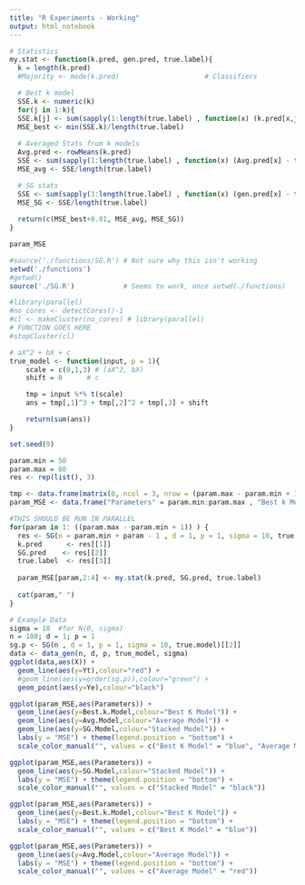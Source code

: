 ```yaml
---
title: "R Experiments - Working"
output: html_notebook
---
```


```r
# Statistics
my.stat <- function(k.pred, gen.pred, true.label){
  k = length(k.pred)
  #Majority <- mode(k.pred)                     # Classifiers

  # Best k model
  SSE.k <- numeric(k)
  for(j in 1:k){
  SSE.k[j] <- sum(sapply(1:length(true.label) , function(x) (k.pred[x,j] - true.label[x])^2 ) )}
  MSE_best <- min(SSE.k)/length(true.label)
  
  # Averaged Stats from k models
  Avg.pred <- rowMeans(k.pred)
  SSE <- sum(sapply(1:length(true.label) , function(x) (Avg.pred[x] - true.label[x])^2 ) )
  MSE_avg <- SSE/length(true.label)

  # SG stats
  SSE <- sum(sapply(1:length(true.label) , function(x) (gen.pred[x] - true.label[x])^2 ) )
  MSE_SG <- SSE/length(true.label)
  
  return(c(MSE_best+0.01, MSE_avg, MSE_SG))
}

param_MSE
```


```r
#source('./functions/SG.R') # Not sure why this isn't working
setwd('./functions')
#getwd()
source('./SG.R')            # Seems to work, once setwd(./functions)

#library(parallel)
#no_cores <- detectCores()-1
#cl <- makeCluster(no_cores) # library(parallel)
# FUNCTION GOES HERE
#stopCluster(cl)
```


```r
# aX^2 + bX + c
true_model <- function(input, p = 1){
    scale = c(0,1,3) # (aX^2, bX)
    shift = 0      # c

    tmp = input %*% t(scale)
    ans = tmp[,1]^3 + tmp[,2]^2 + tmp[,3] + shift

    return(sum(ans))
}

set.seed(9)

param.min = 50
param.max = 60
res <- rep(list(), 3) 

tmp <- data.frame(matrix(0, ncol = 3, nrow = (param.max - param.min + 1)))
param_MSE <- data.frame("Parameters" = param.min:param.max , "Best k Model" = tmp[,1], "Avg Model" = tmp[,2], "SG Model" = tmp[,3])

#THIS SHOULD BE RUN IN PARALLEL
for(param in 1: ((param.max - param.min + 1)) ) {
  res <- SG(n = param.min + param - 1 , d = 1, p = 1, sigma = 10, true.model)
  k.pred      <- res[[1]]
  SG.pred    <- res[[2]]
  true.label  <- res[[3]]
  
  param_MSE[param,2:4] <- my.stat(k.pred, SG.pred, true.label)
  
  cat(param," ")
}
```


```r
# Example Data
sigma = 10  #for N(0, sigma)
n = 100; d = 1; p = 1
sg.p <- SG(n , d = 1, p = 1, sigma = 10, true.model)[[2]]
data <- data_gen(n, d, p, true_model, sigma)
ggplot(data,aes(X)) +
  geom_line(aes(y=Yt),colour="red") +
  #geom_line(aes(y=order(sg.p)),colour="green") +
  geom_point(aes(y=Ye),colour="black")

ggplot(param_MSE,aes(Parameters)) + 
  geom_line(aes(y=Best.k.Model,colour="Best K Model")) +
  geom_line(aes(y=Avg.Model,colour="Average Model")) +
  geom_line(aes(y=SG.Model,colour="Stacked Model")) +
  labs(y = "MSE") + theme(legend.position = "bottom") + 
  scale_color_manual("", values = c("Best K Model" = "blue", "Average Model" = "red", "Stacked Model" = "black"))

ggplot(param_MSE,aes(Parameters)) + 
  geom_line(aes(y=SG.Model,colour="Stacked Model")) +
  labs(y = "MSE") + theme(legend.position = "bottom") + 
  scale_color_manual("", values = c("Stacked Model" = "black"))

ggplot(param_MSE,aes(Parameters)) + 
  geom_line(aes(y=Best.k.Model,colour="Best K Model")) +
  labs(y = "MSE") + theme(legend.position = "bottom") + 
  scale_color_manual("", values = c("Best K Model" = "blue"))

ggplot(param_MSE,aes(Parameters)) + 
  geom_line(aes(y=Avg.Model,colour="Average Model")) +
  labs(y = "MSE") + theme(legend.position = "bottom") + 
  scale_color_manual("", values = c("Average Model" = "red"))
```
